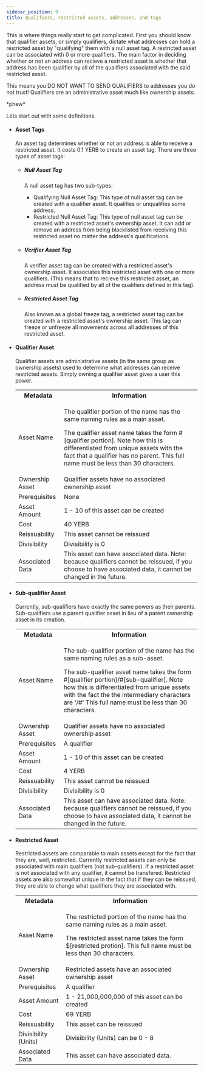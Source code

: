 ```yaml
---
sidebar_position: 9
title: Qualifiers, restricted assets, addresses, and tags
---
```


  <p>This is where things really start to get complicated. First you should know that qualifier assets, or simply qualifiers, dictate what addresses can hold a restricted asset by "qualifying" them with a null asset tag. A restricted asset can be associated with 0 or more qualifiers. The main factor in deciding whether or not an address can recieve a restricted asset is whether that address has been qualifier by all of the qualifiers associated with the said restricted asset.</p>
  <p>This means you DO NOT WANT TO SEND QUALIFIERS to addresses you do not trust! Qualifiers are an administrative asset much like ownership assets.</p>
  <p>*phew*</p>
  <p>Lets start out with some definitions.</p>
  <ul>
    <li>
    <h4>Asset Tags</h4>
    <p>An asset tag determines whether or not an address is able to receive a restricted asset. It costs 0.1 YERB to create an asset tag. There are three types of asset tags:</p>
    <ul>
    <li><h5>Null Asset Tag</h5>
    <p>A null asset tag has two sub-types:</p>
    <ul>
    <li>Qualifying Null Asset Tag: This type of null asset tag can be created with a qualifier asset. It qualifies or unqualifies some address.</li>
    <li>Restricted Null Asset Tag: This type of null asset tag can be created with a restricted asset's ownership asset. It can add or remove an address from being blacklisted from receiving this restricted asset
     no matter the address's qualifications.</li>
    </ul>
    </li>
    <li>
    <h5>Verifier Asset Tag</h5>
    <p>A verifier asset tag can be created with a restricted asset's ownership asset. It associates this restricted asset with one or more qualifiers. (This
   means that to recieve this restricted asset, an address must be qualified by all of the qualifiers defined in this tag).</p>
    </li>
    <li>
    <h5>Restricted Asset Tag</h5>
    <p>Also known as a global freeze tag, a restricted asset tag can be created with a restricted asset's ownership asset. This tag
     can freeze or unfreeze all movements across all addresses of this restricted asset.</p>
    </li>
    </ul>
    </li>
    <li>
    <h4>Qualifier Asset</h4>
    <p>Qualifier assets are administrative assets (in the same group as ownership assets) used to determine what addresses can receive restricted assets. Simply owning a qualifier asset gives a user this power.</p>
    <table>
    <tr>
      <th>Metadata</th>
      <th>Information</th>
    </tr>
    <tr>
      <td>Asset Name</td>
      <td><p>The qualifier portion of the name has the same naming rules as a main asset.</p>
      <p>The qualifier asset name takes the form #[qualifier portion]. Note how this is differentiated from unique assets with the fact that a qualifier has no parent. This full name must be less than 30 characters.</p></td>
    </tr>
    <tr>
      <td>Ownership Asset</td>
      <td>Qualifier assets have no associated ownership asset</td>
    </tr>
    <tr>
      <td>Prerequisites</td>
      <td>None</td>
    </tr>
    <tr>
      <td>Asset Amount</td>
      <td>1 - 10 of this asset can be created</td>
    </tr>
    <tr>
      <td>Cost</td>
      <td>40 YERB</td>
    </tr>
    <tr>
      <td>Reissuability</td>
      <td>This asset cannot be reissued</td>
    </tr>
    <tr>
      <td>Divisibility</td>
      <td>Divisibility is 0</td>
    </tr>
    <tr>
      <td>Associated Data</td>
      <td>This asset can have associated data. Note: because qualifiers cannot be reissued, if you choose to have associated data, it cannot be changed in the future.</td>
    </tr>
    </table>
    </li>
    <li>
    <h4>Sub-qualifier Asset</h4>
    <p>Currently, sub-qualifiers have exactly the same powers as their parents. Sub-qualifiers use a parent qualifier asset in lieu of a parent ownership asset in its creation.</p>
    <table>
    <tr>
      <th>Metadata</th>
      <th>Information</th>
    </tr>
    <tr>
      <td>Asset Name</td>
      <td><p>The sub-qualifier portion of the name has the same naming rules as a sub-asset.</p>
      <p>The sub-qualifier asset name takes the form #[qualifier portion]/#[sub-qualifier]. Note how this is differentiated from unique assets with the fact the the intermediary characters are '/#' This full name must be less than 30 characters.</p></td>
    </tr>
    <tr>
      <td>Ownership Asset</td>
      <td>Qualifier assets have no associated ownership asset</td>
    </tr>
    <tr>
      <td>Prerequisites</td>
      <td>A qualifier</td>
    </tr>
    <tr>
      <td>Asset Amount</td>
      <td>1 - 10 of this asset can be created</td>
    </tr>
    <tr>
      <td>Cost</td>
      <td>4 YERB</td>
    </tr>
    <tr>
      <td>Reissuability</td>
      <td>This asset cannot be reissued</td>
    </tr>
    <tr>
      <td>Divisibility</td>
      <td>Divisibility is 0</td>
    </tr>
    <tr>
      <td>Associated Data</td>
      <td>This asset can have associated data. Note: because qualifiers cannot be reissued, if you choose to have associated data, it cannot be changed in the future.</td>
    </tr>
    </table>
    </li>
    <li>
    <h4>Restricted Asset</h4>
    <p>Restricted assets are comparable to main assets except for the fact that they are, well, restricted. Currently restricted assets can only be associated with main qualifiers (not sub-qualifiers). If a restricted asset is not associated with any qualifier, it cannot be transfered. 
    Restricted assets are also somewhat unique in the fact that if they can be reissued, they are able to change what qualifiers they are associated with.</p>
    <table>
    <tr>
      <th>Metadata</th>
      <th>Information</th>
    </tr>
    <tr>
      <td>Asset Name</td>
      <td><p>The restricted portion of the name has the same naming rules as a main asset.</p>
      <p>The restricted asset name takes the form $[restricted protion]. This full name must be less than 30 characters.</p></td>
    </tr>
    <tr>
      <td>Ownership Asset</td>
      <td>Restricted assets have an associated ownership asset</td>
    </tr>
    <tr>
      <td>Prerequisites</td>
      <td>A qualifier</td>
    </tr>
    <tr>
      <td>Asset Amount</td>
      <td>1 - 21,000,000,000 of this asset can be created</td>
    </tr>
    <tr>
      <td>Cost</td>
      <td>69 YERB</td>
    </tr>
    <tr>
      <td>Reissuability</td>
      <td>This asset can be reissued</td>
    </tr>
    <tr>
      <td>Divisibility (Units)</td>
      <td>Divisibility (Units) can be 0 - 8</td>
    </tr>
    <tr>
      <td>Associated Data</td>
      <td>This asset can have associated data.</td>
    </tr>
    </table>
    </li>
  </ul>